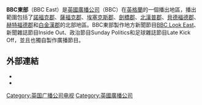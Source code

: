 '''BBC東部'''（BBC East）是[[英國廣播公司|英國廣播公司]]（BBC）在[[英格蘭|英格蘭]]的一個播出地區，播出範圍包括了[[諾福克郡|諾福克郡]]、[[薩福克郡|薩福克郡]]、[[埃塞克斯郡|埃塞克斯郡]]、[[劍橋郡|劍橋郡]]、[[北漢普郡|北漢普郡]]、[[貝德福德郡|貝德福德郡]]、[[赫特福德郡|赫特福德郡]]和[[白金漢郡|白金漢郡]]的北部地區。BBC東部製作地方新聞節目[[BBC_Look_East|BBC Look East]]、新聞雜誌節目Inside Out、政治節目Sunday Politics和足球雜誌節目Late Kick Off，並且也獨自製作廣播節目。

==外部連結==
*{{bbc.co.uk|id=local|title=BBC Local News}}
*{{bbc.co.uk|id=lookeast|title=''BBC Look East''}}

{{英国广播公司电视}}
{{Authority control}}
[[Category:英国广播公司电视|Category:英国广播公司电视]]
[[Category:英國廣播公司|Category:英國廣播公司]]